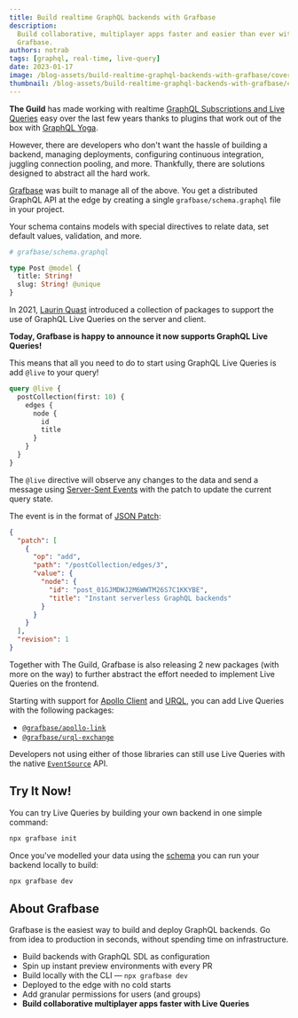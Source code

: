 ```yaml
---
title: Build realtime GraphQL backends with Grafbase
description:
  Build collaborative, multiplayer apps faster and easier than ever with GraphQL Live Queries using
  Grafbase.
authors: notrab
tags: [graphql, real-time, live-query]
date: 2023-01-17
image: /blog-assets/build-realtime-graphql-backends-with-grafbase/cover.png
thumbnail: /blog-assets/build-realtime-graphql-backends-with-grafbase/cover.png
---
```


**The Guild** has made working with realtime
[GraphQL Subscriptions and Live Queries](/blog/subscriptions-and-live-queries-real-time-with-graphql)
easy over the last few years thanks to plugins that work out of the box with
[GraphQL Yoga](https://the-guild.dev/graphql/yoga-server).

However, there are developers who don't want the hassle of building a backend, managing deployments,
configuring continuous integration, juggling connection pooling, and more. Thankfully, there are
solutions designed to abstract all the hard work.

[Grafbase](https://grafbase.com) was built to manage all of the above. You get a distributed GraphQL
API at the edge by creating a single `grafbase/schema.graphql` file in your project.

Your schema contains models with special directives to relate data, set default values, validation,
and more.

```graphql
# grafbase/schema.graphql

type Post @model {
  title: String!
  slug: String! @unique
}
```

In 2021, [Laurin Quast](https://twitter.com/n1rual) introduced a collection of packages to support
the use of GraphQL Live Queries on the server and client.

**Today, Grafbase is happy to announce it now supports GraphQL Live Queries!**

This means that all you need to do to start using GraphQL Live Queries is add `@live` to your query!

```graphql
query @live {
  postCollection(first: 10) {
    edges {
      node {
        id
        title
      }
    }
  }
}
```

The `@live` directive will observe any changes to the data and send a message using
[Server-Sent Events](https://grafbase.com/docs/realtime/live-queries#server-sent-events) with the
patch to update the current query state.

The event is in the format of
[JSON Patch](https://grafbase.com/docs/realtime/live-queries#json-patch):

```json
{
  "patch": [
    {
      "op": "add",
      "path": "/postCollection/edges/3",
      "value": {
        "node": {
          "id": "post_01GJMDWJ2M6WWTM26S7C1KKYBE",
          "title": "Instant serverless GraphQL backends"
        }
      }
    }
  ],
  "revision": 1
}
```

Together with The Guild, Grafbase is also releasing 2 new packages (with more on the way) to further
abstract the effort needed to implement Live Queries on the frontend.

Starting with support for [Apollo Client](https://www.apollographql.com/docs/react/) and
[URQL](https://formidable.com/open-source/urql/), you can add Live Queries with the following
packages:

- [`@grafbase/apollo-link`](https://www.npmjs.com/package/@grafbase/apollo-link)
- [`@grafbase/urql-exchange`](https://www.npmjs.com/package/@grafbase/urql-exchange)

Developers not using either of those libraries can still use Live Queries with the native
[`EventSource`](https://grafbase.com/docs/realtime/live-queries#eventsource) API.

## Try It Now!

You can try Live Queries by building your own backend in one simple command:

```bash
npx grafbase init
```

Once you've modelled your data using the [schema](https://grafbase.com/docs/schema/overview) you can
run your backend locally to build:

```bash
npx grafbase dev
```

## About Grafbase

Grafbase is the easiest way to build and deploy GraphQL backends. Go from idea to production in
seconds, without spending time on infrastructure.

- Build backends with GraphQL SDL as configuration
- Spin up instant preview environments with every PR
- Build locally with the CLI &mdash; `npx grafbase dev`
- Deployed to the edge with no cold starts
- Add granular permissions for users (and groups)
- **Build collaborative multiplayer apps faster with Live Queries**
